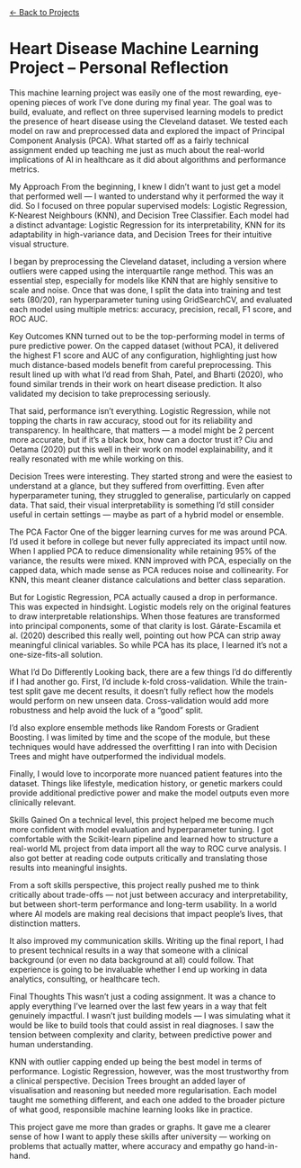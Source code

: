 ```{=html}
<a href="../index.html#projects" class="back-button back-top-left">
  ← Back to Projects
</a>
```
<h1>
Heart Disease Machine Learning Project – Personal Reflection
</h1>
<p>
This machine learning project was easily one of the most rewarding, eye-opening pieces of work I’ve done during my final year. The goal was to build, evaluate, and reflect on three supervised learning models to predict the presence of heart disease using the Cleveland dataset. We tested each model on raw and preprocessed data and explored the impact of Principal Component Analysis (PCA). What started off as a fairly technical assignment ended up teaching me just as much about the real-world implications of AI in healthcare as it did about algorithms and performance metrics.

My Approach
From the beginning, I knew I didn’t want to just get a model that performed well — I wanted to understand why it performed the way it did. So I focused on three popular supervised models: Logistic Regression, K-Nearest Neighbours (KNN), and Decision Tree Classifier. Each model had a distinct advantage: Logistic Regression for its interpretability, KNN for its adaptability in high-variance data, and Decision Trees for their intuitive visual structure.

I began by preprocessing the Cleveland dataset, including a version where outliers were capped using the interquartile range method. This was an essential step, especially for models like KNN that are highly sensitive to scale and noise. Once that was done, I split the data into training and test sets (80/20), ran hyperparameter tuning using GridSearchCV, and evaluated each model using multiple metrics: accuracy, precision, recall, F1 score, and ROC AUC.

Key Outcomes
KNN turned out to be the top-performing model in terms of pure predictive power. On the capped dataset (without PCA), it delivered the highest F1 score and AUC of any configuration, highlighting just how much distance-based models benefit from careful preprocessing. This result lined up with what I’d read from Shah, Patel, and Bharti (2020), who found similar trends in their work on heart disease prediction. It also validated my decision to take preprocessing seriously.

That said, performance isn’t everything. Logistic Regression, while not topping the charts in raw accuracy, stood out for its reliability and transparency. In healthcare, that matters — a model might be 2 percent more accurate, but if it’s a black box, how can a doctor trust it? Ciu and Oetama (2020) put this well in their work on model explainability, and it really resonated with me while working on this.

Decision Trees were interesting. They started strong and were the easiest to understand at a glance, but they suffered from overfitting. Even after hyperparameter tuning, they struggled to generalise, particularly on capped data. That said, their visual interpretability is something I’d still consider useful in certain settings — maybe as part of a hybrid model or ensemble.

The PCA Factor
One of the bigger learning curves for me was around PCA. I’d used it before in college but never fully appreciated its impact until now. When I applied PCA to reduce dimensionality while retaining 95% of the variance, the results were mixed. KNN improved with PCA, especially on the capped data, which made sense as PCA reduces noise and collinearity. For KNN, this meant cleaner distance calculations and better class separation.

But for Logistic Regression, PCA actually caused a drop in performance. This was expected in hindsight. Logistic models rely on the original features to draw interpretable relationships. When those features are transformed into principal components, some of that clarity is lost. Gárate-Escamila et al. (2020) described this really well, pointing out how PCA can strip away meaningful clinical variables. So while PCA has its place, I learned it’s not a one-size-fits-all solution.

What I’d Do Differently
Looking back, there are a few things I’d do differently if I had another go. First, I’d include k-fold cross-validation. While the train-test split gave me decent results, it doesn’t fully reflect how the models would perform on new unseen data. Cross-validation would add more robustness and help avoid the luck of a “good” split.

I’d also explore ensemble methods like Random Forests or Gradient Boosting. I was limited by time and the scope of the module, but these techniques would have addressed the overfitting I ran into with Decision Trees and might have outperformed the individual models.

Finally, I would love to incorporate more nuanced patient features into the dataset. Things like lifestyle, medication history, or genetic markers could provide additional predictive power and make the model outputs even more clinically relevant.

Skills Gained
On a technical level, this project helped me become much more confident with model evaluation and hyperparameter tuning. I got comfortable with the Scikit-learn pipeline and learned how to structure a real-world ML project from data import all the way to ROC curve analysis. I also got better at reading code outputs critically and translating those results into meaningful insights.

From a soft skills perspective, this project really pushed me to think critically about trade-offs — not just between accuracy and interpretability, but between short-term performance and long-term usability. In a world where AI models are making real decisions that impact people’s lives, that distinction matters.

It also improved my communication skills. Writing up the final report, I had to present technical results in a way that someone with a clinical background (or even no data background at all) could follow. That experience is going to be invaluable whether I end up working in data analytics, consulting, or healthcare tech.

Final Thoughts
This wasn’t just a coding assignment. It was a chance to apply everything I’ve learned over the last few years in a way that felt genuinely impactful. I wasn’t just building models — I was simulating what it would be like to build tools that could assist in real diagnoses. I saw the tension between complexity and clarity, between predictive power and human understanding.

KNN with outlier capping ended up being the best model in terms of performance. Logistic Regression, however, was the most trustworthy from a clinical perspective. Decision Trees brought an added layer of visualisation and reasoning but needed more regularisation. Each model taught me something different, and each one added to the broader picture of what good, responsible machine learning looks like in practice.

This project gave me more than grades or graphs. It gave me a clearer sense of how I want to apply these skills after university — working on problems that actually matter, where accuracy and empathy go hand-in-hand.

</p>